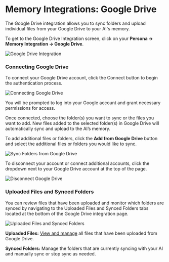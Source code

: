 # Memory Integrations: Google Drive


The Google Drive integration allows you to sync folders and upload individual files from your Google Drive to your AI's memory.

To get to the Google Drive Integration screen, click on your **Persona -> Memory Integration -> Google Drive**.

<img
  className="block dark:hidden"
  src="/images/drive-1.gif"
  alt="Google Drive Integration"
/>

### **Connecting Google Drive**

To connect your Google Drive account, click the Connect button to begin the authentication process.

<img
  className="block dark:hidden"
  src="/images/drive-2.png"
  alt="Connecting Google Drive"
/>


You will be prompted to log into your Google account and grant necessary permissions for access.

Once connected, choose the folder(s) you want to sync or the files you want to add. New files added to the selected folder(s) in Google Drive will automatically sync and upload to the AI’s memory.



To add additional files or folders, click the **Add from Google Drive** button and select the additional files or folders you would like to sync.

<img
  className="block dark:hidden"
  src="/images/drive-3.png"
  alt="Sync Folders from Google Drive"
/>

To disconnect your account or connect additional accounts, click the dropdown next to your Google Drive account at the top of the page.

<img
  className="block dark:hidden"
  src="/images/drive-4.gif"
  alt="Disconnect Google Drive"
/>

### Uploaded Files and Synced Folders

You can review files that have been uploaded and monitor which folders are synced by navigating to the Uploaded Files and Synced Folders tabs located at the bottom of the Google Drive integration page.

<img
  className="block dark:hidden"
  src="/images/drive-5.png"
  alt="Uploaded Files and Synced Folders"
/>

**Uploaded Files:** [View and manage](/o/nbVBaUyixnBYw8JgeVIt/s/dbMN7r709l6jIY1z4OHN/training-your-ai/memory-upload/managing-uploaded-data) all files that have been uploaded from Google Drive.

**Synced Folders:** Manage the folders that are currently syncing with your AI and manually sync or stop sync as needed.

